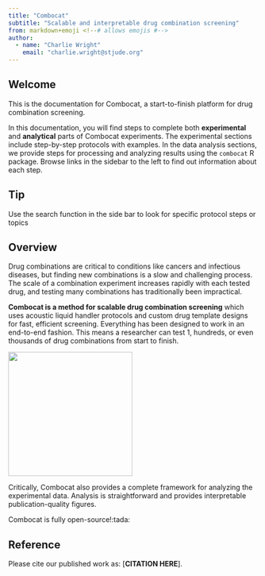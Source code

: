 ```yaml
---
title: "Combocat"
subtitle: "Scalable and interpretable drug combination screening"
from: markdown+emoji <!--# allows emojis #-->
author:
  - name: "Charlie Wright"
    email: "charlie.wright@stjude.org"
---
```


## Welcome {#welcome}

This is the documentation for Combocat, a start-to-finish platform for drug combination screening.

In this documentation, you will find steps to complete both **experimental** and **analytical** parts of Combocat experiments. The experimental sections include step-by-step protocols with examples. In the data analysis sections, we provide steps for processing and analyzing results using the `combocat` R package. Browse links in the sidebar to the left to find out information about each step.

::: callout-tip
## Tip

Use the search function in the side bar to look for specific protocol steps or topics
:::

## Overview

Drug combinations are critical to conditions like cancers and infectious diseases, but finding new combinations is a slow and challenging process. The scale of a combination experiment increases rapidly with each tested drug, and testing many combinations has traditionally been impractical.

**Combocat is a method for scalable drug combination screening** which uses acoustic liquid handler protocols and custom drug template designs for fast, efficient screening. Everything has been designed to work in an end-to-end fashion. This means a researcher can test 1, hundreds, or even thousands of drug combinations from start to finish.

![](images/experiment_scale.svg){width="250"}

Critically, Combocat also provides a complete framework for analyzing the experimental data. Analysis is straightforward and provides interpretable publication-quality figures.

Combocat is fully open-source!:tada:

## Reference

Please cite our published work as: \[**CITATION HERE**\].
